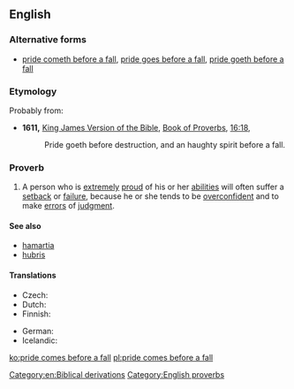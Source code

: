 ==English==

===Alternative forms===
* [[pride cometh before a fall]], [[pride goes before a fall]], [[pride goeth before a fall]]

===Etymology===
Probably from:
* '''1611,''' [[w:King James Version of the Bible|King James Version of the Bible]], [[w:Book of Proverbs|Book of Proverbs]], [[s:Bible (King James)/Proverbs#Chapter 16|16:18]],
*: Pride goeth before destruction, and an haughty spirit before a fall.

===Proverb===
{{infl|en|proverb|head=[[pride]] [[comes]] [[before]] [[a]] [[fall]]}}

# A person who is [[extremely]] [[proud]] of his or her [[ability|abilities]] will often suffer a [[setback]] or [[failure]], because he or she tends to be [[overconfident]] and to make [[error]]s of [[judgment]].

====See also====
* [[hamartia]]
* [[hubris]]

====Translations====

{{trans-top|Translations}}
* Czech: {{t-|cs|pýcha předchází pád}}
* Dutch: {{t|nl|hoogmoed komt voor de val}}
* Finnish: {{t|fi|ylpeys käy lankeemuksen edellä}}
{{trans-mid}}
* German: {{t|de|Hochmut kommt vor dem Fall}}
* Icelandic: {{qualifier|haughtiness is closest to failure}} {{t|is|dramb er falli næst}}
{{trans-bottom}}

[[Category:en:Biblical derivations]]
[[Category:English proverbs]]

[[ko:pride comes before a fall]]
[[pl:pride comes before a fall]]